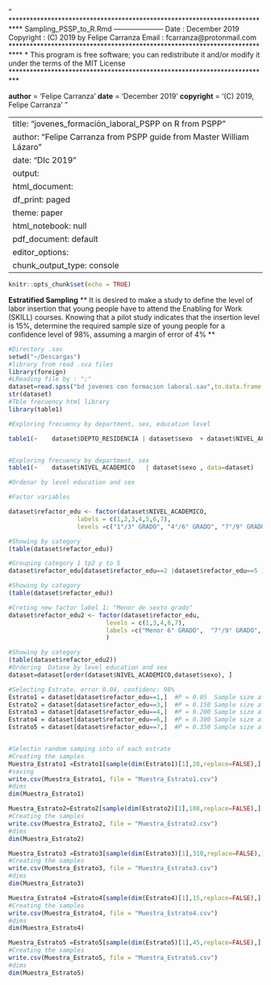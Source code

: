 "
***************************************************************************
Sampling_PSSP_to_R.Rmd
---------------------
Date                 : December 2019
Copyright            : (C) 2019 by Felipe Carranza
Email                : fcarranza@protonmail.com
***************************************************************************
*                                                                         *
*   This program is free software; you can redistribute it and/or modify  *
*   it under the terms of the MIT  License *
*                                                                         *
*                                                                         *
***************************************************************************

__author__ = 'Felipe Carranza'
__date__ = 'December 2019'
__copyright__ = '(C) 2019, Felipe Carranza'
"


---
title: "jovenes_formación_laboral_PSPP on R from PSPP"
author: "Felipe Carranza from PSPP guide from Master William Lázaro"
date: "DIc  2019"
output:
  html_document:
    df_print: paged
    theme: paper
  html_notebook: null
  pdf_document: default
editor_options:
  chunk_output_type: console
---

```r
knitr::opts_chunk$set(echo = TRUE)
```
**Estratified Sampling**
\vspace{12pt}
** It is desired to make a study to define the level of labor insertion that young people have to attend the Enabling for Work (SKILL) courses. Knowing that a pilot study indicates that the insertion level is 15%, determine the required sample size of young people for a confidence level of 98%, assuming a margin of error of 4% **

```r
#Directory .sav
setwd("~/Descargas")
#library from read .sva files
library(foreign)
#LReading file by : ";"
dataset=read.spss("bd jovenes con formacion laboral.sav",to.data.frame = TRUE)
str(dataset)
#Tble frecuency html library
library(table1)

#Exploring frecuency by department, sex, education level

table1(~    dataset$DEPTO_RESIDENCIA | dataset$sexo  + dataset$NIVEL_ACADEMICO, data=dataset)


#Exploring frecuency by department, sex
table1(~    dataset$NIVEL_ACADEMICO   | dataset$sexo , data=dataset)

#Ordenar by level education and sex

#Factor variables

dataset$refactor_edu <- factor(dataset$NIVEL_ACADEMICO,
                   labels = c(1,2,3,4,5,6,7),
                   levels =c("1°/3° GRADO", "4°/6° GRADO", "7°/9° GRADO", "BACHILLERATO ", "NINGUNO      ","TECNOLOGICO  ","UNIVERSITARIO"))

#Showing by category
(table(dataset$refactor_edu))

#Grouping category 1 tp2 y to 5
dataset$refactor_edu[dataset$refactor_edu==2 |dataset$refactor_edu==5 ]=1

#Showing by category
(table(dataset$refactor_edu))

#Creting new factor label 1: "Menor de sexto grado"
dataset$refactor_edu2 <- factor(dataset$refactor_edu,
                           levels = c(1,3,4,6,7),
                           labels =c("Menor 6° GRADO",  "7°/9° GRADO", "BACHILLERATO ", "TECNOLOGICO  ","UNIVERSITARIO")
                           )

#Showing by category
(table(dataset$refactor_edu2))
#Ordering  Datase by level education and sex
dataset=dataset[order(dataset$NIVEL_ACADEMICO,dataset$sexo), ]

#Selecting Estrate, error 0.04, confidenc: 98%
Estrato1 = dataset[dataset$refactor_edu==1,]  #P = 0.05  Sample size afijation 28
Estrato2 = dataset[dataset$refactor_edu==3,]  #P = 0.150 Sample size afijation 108
Estrato3 = dataset[dataset$refactor_edu==4,]  #P = 0.200 Sample size afijation 310
Estrato4 = dataset[dataset$refactor_edu==6,]  #P = 0.300 Sample size afijation 15
Estrato5 = dataset[dataset$refactor_edu==7,]  #P = 0.350 Sample size afijation 45


#Selectin random samping into of each estrate
#Creating the samples
Muestra_Estrato1 =Estrato1[sample(dim(Estrato1)[1],28,replace=FALSE),]
#saving
write.csv(Muestra_Estrato1, file = "Muestra_Estrato1.csv")
#dims
dim(Muestra_Estrato1)

Muestra_Estrato2=Estrato2[sample(dim(Estrato2)[1],108,replace=FALSE),]
#Creating the samples
write.csv(Muestra_Estrato2, file = "Muestra_Estrato2.csv")
#dims
dim(Muestra_Estrato2)

Muestra_Estrato3 =Estrato3[sample(dim(Estrato3)[1],310,replace=FALSE),]
#Creating the samples
write.csv(Muestra_Estrato3, file = "Muestra_Estrato3.csv")
#dims
dim(Muestra_Estrato3)

Muestra_Estrato4 =Estrato4[sample(dim(Estrato4)[1],15,replace=FALSE),]
#Creating the samples
write.csv(Muestra_Estrato4, file = "Muestra_Estrato4.csv")
#dims
dim(Muestra_Estrato4)

Muestra_Estrato5 =Estrato5[sample(dim(Estrato5)[1],45,replace=FALSE),]
#Creating the samples
write.csv(Muestra_Estrato5, file = "Muestra_Estrato5.csv")
#dims
dim(Muestra_Estrato5)

                   

```
